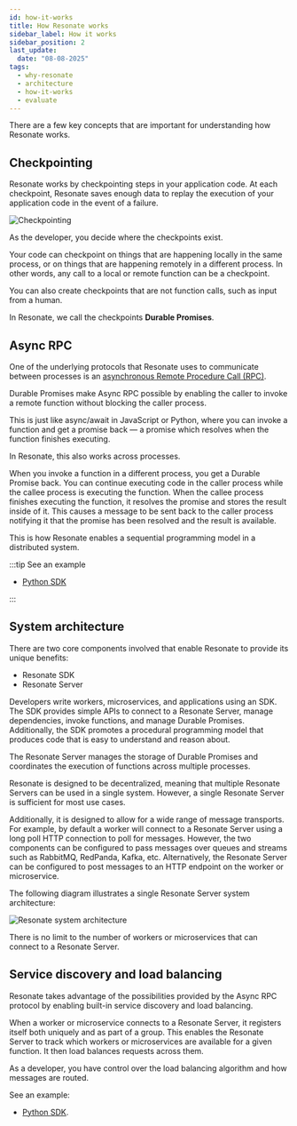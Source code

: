 ```yaml
---
id: how-it-works
title: How Resonate works
sidebar_label: How it works
sidebar_position: 2
last_update:
  date: "08-08-2025"
tags:
  - why-resonate
  - architecture
  - how-it-works
  - evaluate
---
```


There are a few key concepts that are important for understanding how Resonate works.

## Checkpointing

Resonate works by checkpointing steps in your application code.
At each checkpoint, Resonate saves enough data to replay the execution of your application code in the event of a failure.

![Checkpointing](/img/checkpointing.svg)

As the developer, you decide where the checkpoints exist.

Your code can checkpoint on things that are happening locally in the same process, or on things that are happening remotely in a different process.
In other words, any call to a local or remote function can be a checkpoint.

You can also create checkpoints that are not function calls, such as input from a human.

In Resonate, we call the checkpoints **Durable Promises**.

## Async RPC

One of the underlying protocols that Resonate uses to communicate between processes is an [asynchronous Remote Procedure Call (RPC)](https://www.async-rpc.io/).

Durable Promises make Async RPC possible by enabling the caller to invoke a remote function without blocking the caller process.

This is just like async/await in JavaScript or Python, where you can invoke a function and get a promise back — a promise which resolves when the function finishes executing.

In Resonate, this also works across processes.

When you invoke a function in a different process, you get a Durable Promise back.
You can continue executing code in the caller process while the callee process is executing the function.
When the callee process finishes executing the function, it resolves the promise and stores the result inside of it.
This causes a message to be sent back to the caller process notifying it that the promise has been resolved and the result is available.

This is how Resonate enables a sequential programming model in a distributed system.

:::tip See an example

- [Python SDK](https://github.com/resonatehq-examples/example-async-rpc-py)

:::

## System architecture

There are two core components involved that enable Resonate to provide its unique benefits:

- Resonate SDK
- Resonate Server

Developers write workers, microservices, and applications using an SDK.
The SDK provides simple APIs to connect to a Resonate Server, manage dependencies, invoke functions, and manage Durable Promises.
Additionally, the SDK promotes a procedural programming model that produces code that is easy to understand and reason about.

The Resonate Server manages the storage of Durable Promises and coordinates the execution of functions across multiple processes.

Resonate is designed to be decentralized, meaning that multiple Resonate Servers can be used in a single system.
However, a single Resonate Server is sufficient for most use cases.

Additionally, it is designed to allow for a wide range of message transports.
For example, by default a worker will connect to a Resonate Server using a long poll HTTP connection to poll for messages.
However, the two components can be configured to pass messages over queues and streams such as RabbitMQ, RedPanda, Kafka, etc.
Alternatively, the Resonate Server can be configured to post messages to an HTTP endpoint on the worker or microservice.

The following diagram illustrates a single Resonate Server system architecture:

![Resonate system architecture](/img/resonate-architecture.svg)

There is no limit to the number of workers or microservices that can connect to a Resonate Server.

## Service discovery and load balancing

Resonate takes advantage of the possibilities provided by the Async RPC protocol by enabling built-in service discovery and load balancing.

When a worker or microservice connects to a Resonate Server, it registers itself both uniquely and as part of a group.
This enables the Resonate Server to track which workers or microservices are available for a given function. It then load balances requests across them.

As a developer, you have control over the load balancing algorithm and how messages are routed.

See an example:

- [Python SDK](https://github.com/resonatehq-examples/example-load-balancing-py).
